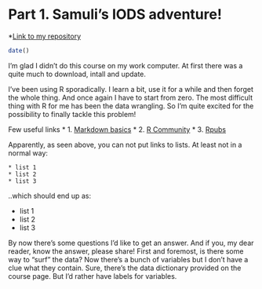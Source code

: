 # Part 1. Samuli's IODS adventure!

*[Link to my repository](https://github.com/sampotarmo/IODS-project)

```r
date()
```

I'm glad I didn't do this course on my work computer. At first there was a quite much to download, intall and update.

I've been using R sporadically. I learn a bit, use it for a while and then forget the whole thing. And once again I have to start from zero. The most difficult thing with R for me has been the data wrangling. So I'm quite excited for the possibility to finally tackle this problem!

Few useful links
* 1. [Markdown basics](https://rmarkdown.rstudio.com/lesson-1.html)
* 2. [R Community](https://www.r-statistics.com/tag/r-community/)
* 3. [Rpubs](https://rpubs.com/)

Apparently, as seen above, you can not put links to lists. At least not in a normal way:

`* list 1` \
`* list 2` \
`* list 3`

..which should end up as:

* list 1
* list 2
* list 3

By now there's some questions I'd like to get an answer. And if you, my dear reader, know the answer, please share! First and foremost, is there some way to "surf" the data? Now there's a bunch of variables but I don't have a clue what they contain. Sure, there's the data dictionary provided on the course page. But I'd rather have labels for variables.